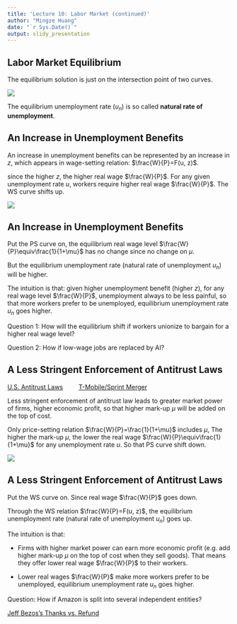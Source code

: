 ```yaml
---
title: 'Lecture 10: Labor Market (continued)'
author: "Mingze Huang"
date: "`r Sys.Date()`"
output: slidy_presentation
---
```


## Labor Market Equilibrium

The equilibrium solution is just on the intersection point of two curves.

![](labormarket.png)

The equilibrium unemployment rate ($u_{n}$) is so called **natural rate of unemployment**.

## An Increase in Unemployment Benefits

An increase in unemployment benefits can be represented by an increase in $z$, which appears in wage-setting relation: $\frac{W}{P}=F(u, z)$.

since the higher $z$, the higher real wage $\frac{W}{P}$. For any given unemployment rate $u$, workers require higher real wage $\frac{W}{P}$. The WS curve shifts up.
  
![](labormarket1.png)

## An Increase in Unemployment Benefits

Put the PS curve on, the equilibrium real wage level $\frac{W}{P}\equiv\frac{1}{1+\mu}$ has no change since no change on $\mu$.

But the equilibrium unemployment rate (natural rate of unemployment $u_{n}$) will be higher.

The intuition is that: given higher unemployment benefit (higher $z$), for any real wage level $\frac{W}{P}$, unemployment always to be less painful, so that more workers prefer to be unemployed, equilibrium unemployment rate $u_{n}$ goes higher.

Question 1: How will the equilibrium shift if workers unionize to bargain for a higher real wage level?

Question 2: How if low-wage jobs are replaced by AI?

## A Less Stringent Enforcement of Antitrust Laws

[U.S. Antitrust Laws](https://www.ftc.gov/tips-advice/competition-guidance/guide-antitrust-laws)    &nbsp; &nbsp; &nbsp; &nbsp;  [T-Mobile/Sprint Merger](https://www.theverge.com/2021/5/11/22429587/t-mobile-sprint-merge-jobs-promise-pandemic)

Less stringent enforcement of antitrust law leads to greater market power of firms, higher economic profit, so that higher mark-up $\mu$ will be added on the top of cost.

Only price-setting relation $\frac{W}{P}=\frac{1}{1+\mu}$ includes $\mu$, The higher the mark-up $\mu$, the lower the real wage $\frac{W}{P}\equiv\frac{1}{1+\mu}$ for any unemployment rate $u$. So that PS curve shift down.

![](labormarket2.png)

## A Less Stringent Enforcement of Antitrust Laws

Put the WS curve on. Since real wage $\frac{W}{P}$ goes down. 

Through the WS relation $\frac{W}{P}=F(u, z)$, the equilibrium unemployment rate (natural rate of unemployment $u_{n}$) goes up.

The intuition is that: 

  - Firms with higher market power can earn more economic profit (e.g. add higher mark-up $\mu$ on the top of cost when they sell goods). That means they offer lower real wage $\frac{W}{P}$ to their workers.

  - Lower real wages $\frac{W}{P}$ make more workers prefer to be unemployed, equilibrium unemployment rate $u_{n}$ goes higher.
  
Question: How if Amazon is split into several independent entities?  

[Jeff Bezos's Thanks vs. Refund](https://www.foxnews.com/media/jeff-bezos-panned-for-thanking-amazon-employees-customers-for-paying-for-spaceflight-id-like-a-refund)


